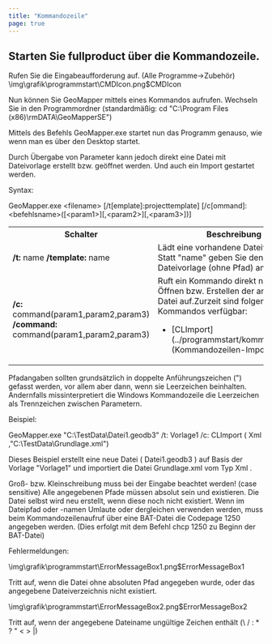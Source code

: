 ```yaml
---
title: "Kommandozeile"
page: true
---
```

## Starten Sie  <Placeholder>fullproduct</Placeholder> &#252;ber die Kommandozeile.

Rufen Sie die Eingabeaufforderung auf. (Alle Programme-&gt;Zubeh&#246;r)<Image>\img\grafik\programmstart\CMDIcon.png$CMDIcon</Image>

Nun k&#246;nnen Sie GeoMapper mittels eines Kommandos aufrufen. Wechseln Sie in den Programmordner 
(standardm&#228;&#223;ig: cd &quot;C:\Program Files (x86)\rmDATA\GeoMapperSE&quot;)

Mittels des Befehls GeoMapper.exe startet nun das Programm genauso, wie wenn man es &#252;ber den Desktop startet.

Durch &#220;bergabe von Parameter kann jedoch direkt eine Datei mit Dateivorlage erstellt bzw. ge&#246;ffnet werden. Und auch ein Import gestartet werden.

 <Bold> Syntax: </Bold> 

GeoMapper.exe &lt;filename&gt; [/t[emplate]:projecttemplate] [/c[ommand]:&lt;befehlsname&gt;([&lt;param1&gt;][,&lt;param2&gt;][,&lt;param3&gt;])]

<table>
<tr><th>Schalter</th>
<th>Beschreibung</th>
</tr>
<tr><td> <b> /t: </b> name <b> /template: </b> name</td>
<td>L&#228;dt eine vorhandene Dateivorlage.  Statt &quot;name&quot; geben Sie den Namen der Dateivorlage (ohne Pfad) an.</td>
</tr>
<tr><td> <b> /c: </b> command(param1,param2,param3) <b> /command: </b> command(param1,param2,param3)</td>
<td>Ruft ein Kommando direkt nach dem &#214;ffnen bzw. Erstellen der angegebenen Datei auf.Zurzeit sind folgende Kommandos verf&#252;gbar:
 <ul> <li>[CLImport](../programmstart/kommandozeile2)
 (Kommandozeilen-Import)
</li> </ul> 
</td>
</tr>
<tr></tr>
</table>


<Warning>
Pfadangaben sollten grunds&#228;tzlich in doppelte Anf&#252;hrungszeichen (&quot;) gefasst werden, vor allem aber dann, wenn sie Leerzeichen beinhalten. Andernfalls missinterpretiert die  <Italic> Windows </Italic>  Kommandozeile die Leerzeichen als Trennzeichen zwischen Parametern.
</Warning>


 <Bold> Beispiel: </Bold> 

<Info>
 <Bold> GeoMapper.exe </Bold>  &quot;C:\TestData\Datei1.geodb3&quot;  <Bold> /t: </Bold> Vorlage1  <Bold> /c: </Bold>  <Italic> CLImport </Italic> ( <Italic> Xml </Italic> ,&quot;C:\TestData\Grundlage.xml&quot;)

Dieses Beispiel erstellt eine neue Datei ( <Italic> Datei1.geodb3 </Italic> ) auf Basis der Vorlage &quot;Vorlage1&quot; und importiert die Datei  <Italic> Grundlage.xml </Italic>  vom Typ  <Italic> Xml </Italic> .
</Info>


<Warning>
Gro&#223;- bzw. Kleinschreibung muss bei der Eingabe beachtet werden! (case sensitive)
</Warning>

<Warning>
Alle angegebenen Pfade m&#252;ssen absolut sein und existieren.  Die Datei selbst wird neu erstellt, wenn diese noch nicht existiert.
</Warning>

<Warning>
Wenn im Dateipfad oder -namen Umlaute oder dergleichen verwenden werden, muss beim Kommandozeilenaufruf &#252;ber eine BAT-Datei die  <Italic> Codepage 1250 </Italic>  angegeben werden. (Dies erfolgt mit dem Befehl  <Italic> chcp 1250 </Italic>  zu Beginn der BAT-Datei) 
</Warning>



 <Bold> Fehlermeldungen: </Bold> 

<Info>

<Image>\img\grafik\programmstart\ErrorMessageBox1.png$ErrorMessageBox1</Image>

Tritt auf, wenn die Datei ohne absoluten Pfad angegeben wurde, oder das angegebene Dateiverzeichnis nicht existiert.
</Info>


<Info>

<Image>\img\grafik\programmstart\ErrorMessageBox2.png$ErrorMessageBox2</Image>

Tritt auf, wenn der angegebene Dateiname ung&#252;ltige Zeichen enth&#228;lt (\ / : * ? &quot; &lt; &gt; |)
</Info>


